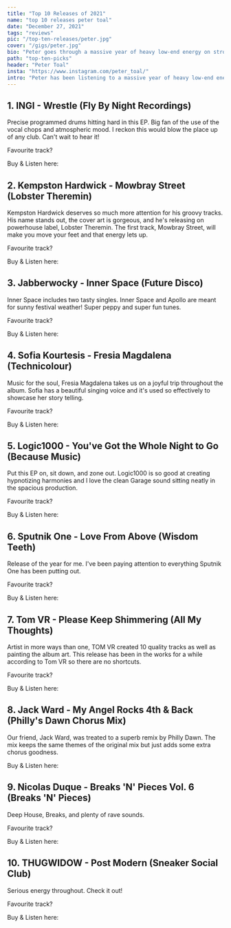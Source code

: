 ```yaml
---
title: "Top 10 Releases of 2021"
name: "top 10 releases peter toal"
date: "December 27, 2021"
tags: "reviews"
pic: "/top-ten-releases/peter.jpg"
cover: "/gigs/peter.jpg"
bio: "Peter goes through a massive year of heavy low-end energy on strong percussive releases"
path: "top-ten-picks"
header: "Peter Toal"
insta: "https://www.instagram.com/peter_toal/"
intro: "Peter has been listening to a massive year of heavy low-end energy on strong percussive releases. Leftfield Bass and the whole Breakbeat sound is seeing huge movement and Peter was treated to some lethal tunes. Here's his top 10:"
---
```


## 1. INGI - Wrestle (Fly By Night Recordings)

<div className="row display-flex align-items-center">
<div className="col clubGuide">
<Picture src="/top-ten-releases/peter/ingi-wrestle.jpg" alt="INGI album cover art" size={1200} />
</div>
<div className="col clubGuide">

Precise programmed drums hitting hard in this EP. Big fan of the use of the vocal chops and atmospheric mood. I reckon this would blow the place up of any club. Can't wait to hear it!

Favourite track? <HoverLink url="open.spotify.com/track/6pDeBVJKTyPqNOwAmXqdNU?si=5ec3fd6b3b3b4897" external />

Buy & Listen here: <HoverLink url="flybynightrecordings.bandcamp.com/album/fbn009-wrestle" name="Bandcamp" external />

</div>
</div>

## 2. Kempston Hardwick - Mowbray Street (Lobster Theremin)

<div className="row display-flex align-items-center">
<div className="col clubGuide">
<Picture src="/top-ten-releases/peter/kempston_hardwick-mowbray_street.jpg" alt="Kempston Hardwick EP cover art" size={1200} />
</div>
<div className="col clubGuide">

Kempston Hardwick deserves so much more attention for his groovy tracks. His name stands out, the cover art is gorgeous, and he's releasing on powerhouse label, Lobster Theremin. The first track, Mowbray Street, will make you move your feet and that energy lets up.

Favourite track? <HoverLink url="open.spotify.com/track/2c9cpUHeyLuo8Qwb8oDw7I?si=f14843feebb94b81" external />

Buy & Listen here: <HoverLink url="lobstertheremin.com/album/mowbray-street" name="LobsterTheremin" external />

</div>
</div>

## 3. Jabberwocky - Inner Space (Future Disco)

<div className="row display-flex align-items-center">
<div className="col clubGuide">
<Picture src="/top-ten-releases/peter/jabberwocky-inner_space.jpg" alt="Jabberwocky EP cover art" size={1200} />
</div>
<div className="col clubGuide">

Inner Space includes two tasty singles. Inner Space and Apollo are meant for sunny festival weather! Super peppy and super fun tunes.

Favourite track? <HoverLink url="open.spotify.com/track/1H0Cytl1hBgCJr6w5wY5kg?si=73929bbced1e444d" external />

Buy & Listen here: <HoverLink url="futuredisco.bandcamp.com/album/inner-space" name="Bandcamp" external />

</div>
</div>

## 4. Sofia Kourtesis - Fresia Magdalena (Technicolour)

<div className="row display-flex align-items-center">
<div className="col clubGuide">
<Picture src="/top-ten-releases/peter/sofia_kourtesis-fresia_magdalena.jpg" alt="Sofia Kourtesis  EP cover art" size={1200} />
</div>
<div className="col clubGuide">

Music for the soul, Fresia Magdalena takes us on a joyful trip throughout the album. Sofia has a beautiful singing voice and it's used so effectively to showcase her story telling.

Favourite track? <HoverLink url="open.spotify.com/track/4spjVQuvIk5zgLKzGeZHLR?si=fcefc72a191349fe" external />

Buy & Listen here: <HoverLink url="sofiakourtesis.bandcamp.com/album/fresia-magdalena" name="Bandcamp" external />

</div>
</div>

## 5. Logic1000 - You've Got the Whole Night to Go (Because Music)

<div className="row display-flex align-items-center">
<div className="col clubGuide">
<Picture src="/top-ten-releases/peter/logic1000-youve_got_the_whole_night_to_go.jpg" alt="logic1000 EP cover art" size={1200} />
</div>
<div className="col clubGuide">

Put this EP on, sit down, and zone out. Logic1000 is so good at creating hypnotizing harmonies and I love the clean Garage sound sitting neatly in the spacious production.

Favourite track? <HoverLink url="open.spotify.com/track/37lk3qgO3DYCoSpeJpp3KR?si=cbb9e9b09c74463f" external />

Buy & Listen here: <HoverLink url="logic1000.bandcamp.com/album/youve-got-the-whole-night-to-go" name="Bandcamp" external />

</div>
</div>

## 6. Sputnik One - Love From Above (Wisdom Teeth)

<div className="row display-flex align-items-center">
<div className="col clubGuide">
<Picture src="/top-ten-releases/peter/sputnik_one-love_from_above.jpg" alt="Sputnik One track cover art" size={1200} />
</div>
<div className="col clubGuide">

Release of the year for me. I've been paying attention to everything Sputnik One has been putting out.

Favourite track? <HoverLink url="open.spotify.com/track/7G22ojyVwgZvqwEIhAlPMN?si=1e602ebf607e46f2" external />

Buy & Listen here: <HoverLink url="wisdomteethuk.bandcamp.com/album/sputnik-one-love-from-above-ep" name="Bandcamp" external />

</div>
</div>

## 7. Tom VR - Please Keep Shimmering (All My Thoughts)

<div className="row display-flex align-items-center">
<div className="col clubGuide">
<Picture src="/top-ten-releases/peter/tom_vr-please_keep_shimmering.jpg" alt="Tom VR cover art" size={1200} />
</div>
<div className="col clubGuide">

Artist in more ways than one, TOM VR created 10 quality tracks as well as painting the album art. This release has been in the works for a while according to Tom VR so there are no shortcuts.

Favourite track? <HoverLink url="open.spotify.com/track/4M7bnpKyvmXMuoZe10hnki?si=44bc352bdc444efa" external />

Buy & Listen here: <HoverLink url="tomvr.bandcamp.com/album/please-keep-shimmering" name="Bandcamp" external />

</div>
</div>

## 8. Jack Ward - My Angel Rocks 4th & Back (Philly's Dawn Chorus Mix)

<div className="row display-flex align-items-center">
<div className="col clubGuide">
<Picture src="/top-ten-releases/peter/jack_ward-my_angel_rocks_4th_back.jpg" alt="Jack Ward cover art" size={1200} />
</div>
<div className="col clubGuide">

Our friend, Jack Ward, was treated to a superb remix by Philly Dawn. The mix keeps the same themes of the original mix but just adds some extra chorus goodness.

Buy & Listen here: <HoverLink url="jack-ward.bandcamp.com/track/my-angel-rocks-4th-back-phillys-dawn-chorus-mix" name="Bandcamp" external />

</div>
</div>

## 9. Nicolas Duque - Breaks 'N' Pieces Vol. 6 (Breaks 'N' Pieces)

<div className="row display-flex align-items-center">
<div className="col clubGuide">
<Picture src="/top-ten-releases/peter/nicolas_duque-breaks_n_pieces_vol6.jpg" alt="Nicolas Duque EP cover art" size={1200} />
</div>
<div className="col clubGuide">

Deep House, Breaks, and plenty of rave sounds.

Favourite track? <HoverLink url="open.spotify.com/track/5wjT41YPO3yzg09cun7ErL?si=6128b30f4afc4460" external />

Buy & Listen here: <HoverLink url="cheekymusicgroup.bandcamp.com/album/breaks-n-pieces-vol-6" name="Bandcamp" external />

</div>
</div>

## 10. THUGWIDOW - Post Modern (Sneaker Social Club)

<div className="row display-flex align-items-center">
<div className="col clubGuide">
<Picture src="/top-ten-releases/peter/thugwindow-post_modern.jpg" alt="THUGWIDOW EP cover art" size={1200} />
</div>
<div className="col clubGuide">

Serious energy throughout. Check it out!

Favourite track? <HoverLink url="open.spotify.com/track/7tr7SA0R0SmErK0KamRJ2O?si=a604874af1ca4259" external />

Buy & Listen here: <HoverLink url="sneakersocialclub.bandcamp.com/album/post-modern" name="Bandcamp" external />

</div>
</div>
